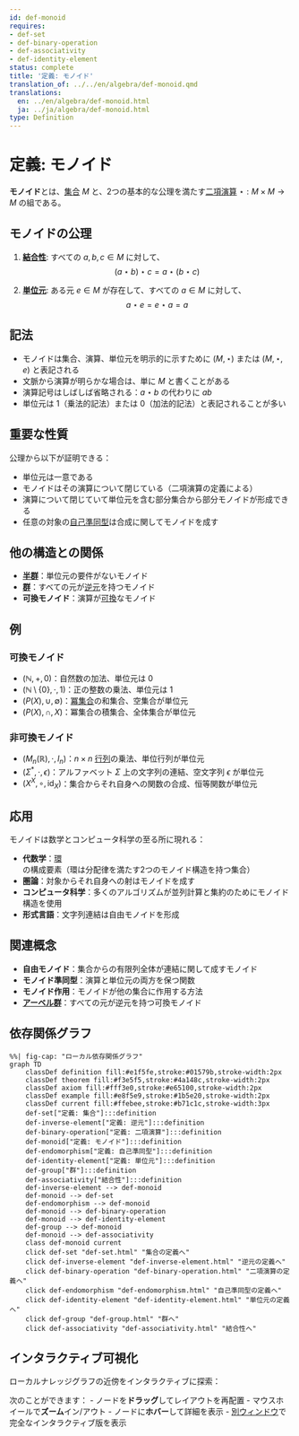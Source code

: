 ```yaml
---
id: def-monoid
requires:
- def-set
- def-binary-operation
- def-associativity
- def-identity-element
status: complete
title: '定義: モノイド'
translation_of: ../../en/algebra/def-monoid.qmd
translations:
  en: ../en/algebra/def-monoid.html
  ja: ../ja/algebra/def-monoid.html
type: Definition
---
```


# 定義: モノイド {#def-monoid}

**モノイド**とは、[集合](../logic-set-theory/def-set.qmd) $M$ と、2つの基本的な公理を満たす[二項演算](def-binary-operation.qmd) $\star: M \times M \to M$ の組である。

## モノイドの公理

1. **[結合性](def-associativity.qmd)**: すべての $a, b, c \in M$ に対して、
   $$(a \star b) \star c = a \star (b \star c)$$

2. **[単位元](def-identity-element.qmd)**: ある元 $e \in M$ が存在して、すべての $a \in M$ に対して、
   $$a \star e = e \star a = a$$

## 記法

- モノイドは集合、演算、単位元を明示的に示すために $(M, \star)$ または $(M, \star, e)$ と表記される
- 文脈から演算が明らかな場合は、単に $M$ と書くことがある
- 演算記号はしばしば省略される：$a \star b$ の代わりに $ab$
- 単位元は $1$（乗法的記法）または $0$（加法的記法）と表記されることが多い

## 重要な性質

公理から以下が証明できる：

- 単位元は一意である
- モノイドはその演算について閉じている（二項演算の定義による）
- 演算について閉じていて単位元を含む部分集合から部分モノイドが形成できる
- 任意の対象の[自己準同型](def-endomorphism.qmd)は合成に関してモノイドを成す

## 他の構造との関係

- **[半群](def-semigroup.qmd)**：単位元の要件がないモノイド
- **[群](def-group.qmd)**：すべての元が[逆元](def-inverse-element.qmd)を持つモノイド
- **可換モノイド**：演算が[可換](def-commutativity.qmd)なモノイド

## 例

### 可換モノイド
- $(\mathbb{N}, +, 0)$：自然数の加法、単位元は 0
- $(\mathbb{N}\setminus\{0\}, \cdot, 1)$：正の整数の乗法、単位元は 1
- $(P(X), \cup, \emptyset)$：[冪集合](../logic-set-theory/def-power-set.qmd)の和集合、空集合が単位元
- $(P(X), \cap, X)$：冪集合の積集合、全体集合が単位元

### 非可換モノイド
- $(M_n(\mathbb{R}), \cdot, I_n)$：$n \times n$ [行列](def-matrix.qmd)の乗法、単位行列が単位元
- $(\Sigma^*, \cdot, \epsilon)$：アルファベット $\Sigma$ 上の文字列の連結、空文字列 $\epsilon$ が単位元
- $(X^X, \circ, \text{id}_X)$：集合からそれ自身への関数の合成、恒等関数が単位元

## 応用

モノイドは数学とコンピュータ科学の至る所に現れる：

- **代数学**：[環](def-ring.qmd)の構成要素（環は分配律を満たす2つのモノイド構造を持つ集合）
- **圏論**：対象からそれ自身への射はモノイドを成す
- **コンピュータ科学**：多くのアルゴリズムが並列計算と集約のためにモノイド構造を使用
- **形式言語**：文字列連結は自由モノイドを形成

## 関連概念

- **自由モノイド**：集合からの有限列全体が連結に関して成すモノイド
- **モノイド準同型**：演算と単位元の両方を保つ関数
- **モノイド作用**：モノイドが他の集合に作用する方法
- **[アーベル群](def-abelian-group.qmd)**：すべての元が逆元を持つ可換モノイド

## 依存関係グラフ

```mermaid
%%| fig-cap: "ローカル依存関係グラフ"
graph TD
    classDef definition fill:#e1f5fe,stroke:#01579b,stroke-width:2px
    classDef theorem fill:#f3e5f5,stroke:#4a148c,stroke-width:2px
    classDef axiom fill:#fff3e0,stroke:#e65100,stroke-width:2px
    classDef example fill:#e8f5e9,stroke:#1b5e20,stroke-width:2px
    classDef current fill:#ffebee,stroke:#b71c1c,stroke-width:3px
    def-set["定義: 集合"]:::definition
    def-inverse-element["定義: 逆元"]:::definition
    def-binary-operation["定義: 二項演算"]:::definition
    def-monoid["定義: モノイド"]:::definition
    def-endomorphism["定義: 自己準同型"]:::definition
    def-identity-element["定義: 単位元"]:::definition
    def-group["群"]:::definition
    def-associativity["結合性"]:::definition
    def-inverse-element --> def-monoid
    def-monoid --> def-set
    def-endomorphism --> def-monoid
    def-monoid --> def-binary-operation
    def-monoid --> def-identity-element
    def-group --> def-monoid
    def-monoid --> def-associativity
    class def-monoid current
    click def-set "def-set.html" "集合の定義へ"
    click def-inverse-element "def-inverse-element.html" "逆元の定義へ"
    click def-binary-operation "def-binary-operation.html" "二項演算の定義へ"
    click def-endomorphism "def-endomorphism.html" "自己準同型の定義へ"
    click def-identity-element "def-identity-element.html" "単位元の定義へ"
    click def-group "def-group.html" "群へ"
    click def-associativity "def-associativity.html" "結合性へ"
```

## インタラクティブ可視化

ローカルナレッジグラフの近傍をインタラクティブに探索：

::: {.graph-viz data-id="def-monoid" data-width="700" data-height="500"}
:::

次のことができます：
- ノードを**ドラッグ**してレイアウトを再配置
- マウスホイールで**ズーム**イン/アウト
- ノードに**ホバー**して詳細を表示
- [別ウィンドウ](../../output/interactive/ja/def-monoid.html){target="_blank"}で完全なインタラクティブ版を表示
